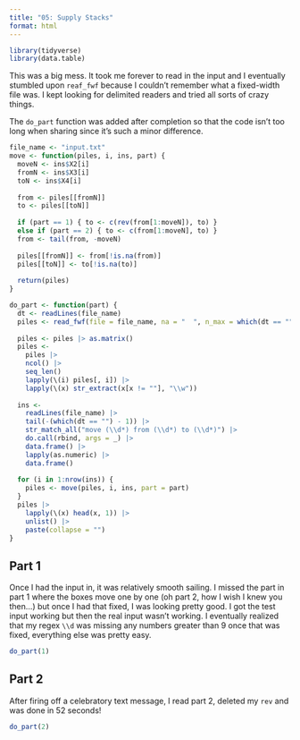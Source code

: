 ```yaml
---
title: "05: Supply Stacks"
format: html
---
```


```r
library(tidyverse)
library(data.table)
```

This was a big mess. It took me forever to read in the input and I eventually stumbled upon `reaf_fwf` because I couldn't remember what a fixed-width file was. I kept looking for delimited readers and tried all sorts of crazy things.

::: {.callout-note}

The `do_part` function was added after completion so that the code isn't too long when sharing since it's such a minor difference.

:::

```r
file_name <- "input.txt"
move <- function(piles, i, ins, part) {
  moveN <- ins$X2[i]
  fromN <- ins$X3[i]
  toN <- ins$X4[i]
  
  from <- piles[[fromN]]
  to <- piles[[toN]]
  
  if (part == 1) { to <- c(rev(from[1:moveN]), to) }
  else if (part == 2) { to <- c(from[1:moveN], to) }
  from <- tail(from, -moveN)
  
  piles[[fromN]] <- from[!is.na(from)]
  piles[[toN]] <- to[!is.na(to)]
  
  return(piles)
}

do_part <- function(part) {
  dt <- readLines(file_name)
  piles <- read_fwf(file = file_name, na = "  ", n_max = which(dt == "") - 2)
  
  piles <- piles |> as.matrix()
  piles <-
    piles |>
    ncol() |>
    seq_len()
    lapply(\(i) piles[, i]) |>
    lapply(\(x) str_extract(x[x != ""], "\\w"))
  
  ins <-
    readLines(file_name) |>
    tail(-(which(dt == "") - 1)) |>
    str_match_all("move (\\d*) from (\\d*) to (\\d*)") |>
    do.call(rbind, args = _) |>
    data.frame() |>
    lapply(as.numeric) |>
    data.frame()
  
  for (i in 1:nrow(ins)) {
    piles <- move(piles, i, ins, part = part)
  }
  piles |>
    lapply(\(x) head(x, 1)) |>
    unlist() |>
    paste(collapse = "")
}
```

## Part 1

Once I had the input in, it was relatively smooth sailing. I missed the part in part 1 where the boxes move one by one (oh part 2, how I wish I knew you then...) but once I had that fixed, I was looking pretty good. I got the test input working but then the real input wasn't working. I eventually realized that my regex `\\d` was missing any numbers greater than 9 once that was fixed, everything else was pretty easy.

```r
do_part(1)
```

## Part 2

After firing off a celebratory text message, I read part 2, deleted my `rev` and was done in 52 seconds!

```r
do_part(2)
```

